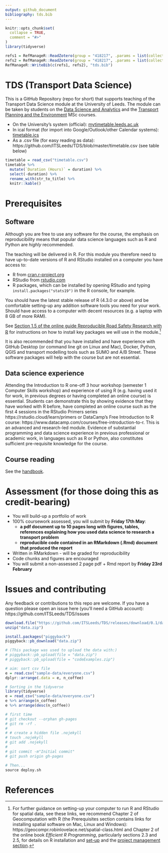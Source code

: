 ```yaml
---
output: github_document
bibliography: tds.bib
---
```


<!-- README.md is generated from README.Rmd. Please edit that file -->

```r
knitr::opts_chunk$set(
  collapse = TRUE,
  comment = "#>"
)
library(tidyverse)
```


```r
refs1 = RefManageR::ReadZotero(group = "418217", .params = list(collection = "R38L2EXB", limit = 100))
refs2 = RefManageR::ReadZotero(group = "418217", .params = list(collection = "JFR868KJ", limit = 100))
RefManageR::WriteBib(c(refs1, refs2), "tds.bib")
```


# TDS (Transport Data Science)

This is a GitHub Repository (repo for short) that supports teaching of the Transport Data Science module at the University of Leeds.
The module can be taken by students on the [Data Science and Analytics](https://courses.leeds.ac.uk/i071/data-science-and-analytics-msc) and the [Transport Planning and the Environment](https://courses.leeds.ac.uk/a386/transport-planning-and-the-environment-msc) MSc courses.

<!-- The module catalogue can be found at [`catalogue.md`](https://github.com/ITSLeeds/TDS/blob/master/catalogue.md). -->
<!-- The computer code accompanying the course can be found in the `code` folders. -->
<!-- To run this code you will need R and Python installed plus various packages and libraries. -->

<!-- The timetable can be found: -->

- On the University's system (official): [mytimetable.leeds.ac.uk](https://mytimetable.leeds.ac.uk/link?timetable.id=202324!module!D5179CB14D503D52757F4BE89B1C998B)
- In ical format (for import into Google/Outlook/other Calendar systems): [timetable.ics](timetable.ics)
- As a .csv file (for easy reading as data): https://github.com/ITSLeeds/TDS/blob/master/timetable.csv (see table below)

<!-- See below for the sessions -->

```r
timetable = read_csv("timetable.csv")
timetable %>% 
  mutate(`Duration (Hours)` = duration) %>% 
  select(-duration) %>%
  rename_with(str_to_title) %>% 
  knitr::kable()
```

<!-- # References -->

<!-- To access references collected for this course (and contribute more if you want), you can join the 'tds' Zotero group: https://www.zotero.org/groups/956304/tds -->

# Prerequisites

## Software

Although you are free to use any software for the course, the emphasis on reproducibility means that popular data science languages such as R and Python are *highly* recommended.

The teaching will be delivered in R.
For this module you therefore need to have up-to-date versions of R and RStudio installed on a computer you have access to:

- R from [cran.r-project.org](https://cran.r-project.org/)
- RStudio from [rstudio.com](https://rstudio.com/products/rstudio/download/#download)
- R packages, which can be installed by opening RStudio and typing `install.packages("stats19")` in the R console, for example.

You should have the latest stable release of R (4.3.0 or above) and be comfortable setting-up any addition software tools you need for your work.
Should have access to a computer with decent resources (e.g. a laptop with 8 GB of more RAM).

See [Section 1.5 of the online guide Reproducible Road Safety Research with R](https://itsleeds.github.io/rrsrr/introduction.html#installing-r-and-rstudio) for instructions on how to install key packages we will use in the module.^[
For further guidance on setting-up your computer to run R and RStudio for spatial data, see these links, we recommend 
Chapter 2 of Geocomputation with R (the Prerequisites section contains links for installing spatial software on Mac, Linux and Windows): https://geocompr.robinlovelace.net/spatial-class.html and Chapter 2 of the online book *Efficient R Programming*, particularly sections 2.3 and 2.5, for details on R installation and [set-up](https://csgillespie.github.io/efficientR/set-up.html) and the 
[project management section](https://csgillespie.github.io/efficientR/set-up.html#project-management).
]

It is also recommended that you have installed and have experience with GitHub Desktop (or command line git on Linux and Mac), Docker, Python, QGIS and transport modelling tools such as SUMO and A/B Street.
These software packages will help with the course but are not essential.

## Data science experience

Attending the Introduction to R one-off 3 hour workshop (semester 1 Computer Skills workshop) and experience of using R (e.g. having used it for work, in previous degrees or having completed an online course) is essential.
Students can demonstrate this by showing evidence that they have worked with R before, have completed an online course such as the first 4 sessions in the RStudio Primers series https://rstudio.cloud/learn/primers or DataCamp’s Free Introduction to R course: https://www.datacamp.com/courses/free-introduction-to-r.
This is an advanced and research-led module.
Evidence of substantial programming and data science experience in previous professional or academic work, in languages such as R or Python, also constitutes sufficient pre-requisite knowledge for the course.

## Course reading

See the [handbook](handbook-tds.md).

<!-- # Slides and lectures -->

<!-- Slides can be found online: -->

<!-- - See https://itsleeds.github.io/TDS/slides/1-intro.html#1 for the introductory slides, for example -->
<!-- - Videos of the lectures can be found on the University of Leeds' Blackboard system (you must must [register](https://www.leeds.ac.uk/info/101040/applying/86/how_to_apply_for_masters_courses) to courses such as [Data Science and Analytics](https://courses.leeds.ac.uk/i071/data-science-and-analytics-msc) or [Transport Planning and the Environment](https://courses.leeds.ac.uk/a386/transport-planning-and-the-environment-msc) to take the course) -->

# Assessment (for those doing this as credit-bearing)

- You will build-up a portfolio of work
- 100% coursework assessed, you will submit by **Friday 17th May**:
  - **a pdf document up to 10 pages long with figures, tables, references explaining how you used data science to research a transport problem**
  - **reproducible code contained in an RMarkdown (.Rmd) document that produced the report**
- Written in RMarkdown - will be graded for reproducibility
- Code chunks and figures are encouraged
- You will submit a non-assessed 2 page pdf + Rmd report by **Friday 23rd February**

# Issues and contributing

Any feedback or contributions to this repo are welcome.
If you have a question please open an issue here (you'll need a GitHub account): https://github.com/ITSLeeds/TDS/issues

<!-- # Data -->

<!-- Data for course can be accessed from the repos [Releases](https://github.com/ITSLeeds/TDS/releases) page. -->
<!-- You can, for example, download and unzip the data folder in a local version of the repo (accessed by downloading and unzipp https://github.com/ITSLeeds/TDS/archive/master.zip ) with the following R commands: -->

```r
download.file("https://github.com/ITSLeeds/TDS/releases/download/0.1/data.zip", destfile = "data.zip")
unzip("data.zip")
```

<!-- If you want to be clever you can use the piggyback package: -->

```r
install.packages("piggyback")
piggyback::pb_download("data.zip")

# (This package was used to upload the data with:)
# piggyback::pb_upload(file = "data.zip")
# piggyback::pb_upload(file = "codeExamples.zip")
```



```r
# aim: sort csv file
e = read.csv("sample-data/everyone.csv")
dplyr::arrange(.data = e, n_coffee)
```

<!-- ```{r, eval=FALSE, engine='python', echo=FALSE} -->
<!-- import pandas as pd -->
<!-- e = pd.read_csv("/mnt/27bfad9a-3474-4e61-9a43-0156ebc67d67/home/robin/ITSLeeds/TDS/sample-data/everyone.csv") -->
<!-- pd.DataFrame.sort_values(e, "n_coffee") -->
<!-- ``` -->

```r
# Sorting in the tidyverse
library(tidyverse)
e = read_csv("sample-data/everyone.csv")
e %>% arrange(n_coffee)
e %>% arrange(desc(n_coffee))
```

<!-- # Other projects -->

<!-- - A book on R for Geocomputation: https://github.com/Robinlovelace/geocompr -->
<!-- - A Python package for OSM data analysis: https://github.com/gboeing/osmnx -->

<!-- # Building the website -->

<!-- To publish the slides and other content online, the following commands were used: -->

```r
# first time
# git checkout --orphan gh-pages
# git rm -rf .
# 
# # create a hidden file .nojekyll
# touch .nojekyll
# git add .nojekyll
# 
# git commit -m"Initial commit"
# git push origin gh-pages

# Then...
source deploy.sh
```

# References
